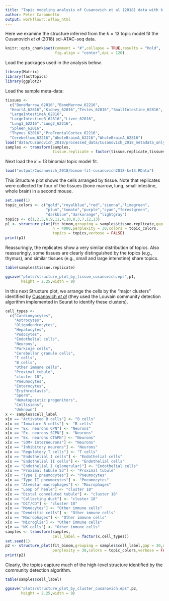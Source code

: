 ```yaml
---
title: "Topic modeling analysis of Cusanovich et al (2018) data with k = 13 topics"
author: Peter Carbonetto
output: workflowr::wflow_html
---
```


Here we examine the structure inferred from the $k = 13$ topic model
fit the Cusanovich *et al* (2018) sci-ATAC-seq data.

```r
knitr::opts_chunk$set(comment = "#",collapse = TRUE,results = "hold",
                      fig.align = "center",dpi = 120)
```

Load the packages used in the analysis below.

```r
library(Matrix)
library(fastTopics)
library(ggplot2)
```

Load the sample meta-data:

```r
tissues <-
  c("BoneMarrow_62016","BoneMarrow_62216",
  "HeartA_62816","Kidney_62016","Testes_62016","SmallIntestine_62816",
  "LargeIntestineA_62816",
  "LargeIntestineB_62816","Liver_62016",
  "Lung1_62216","Lung2_62216",
  "Spleen_62016",
  "Thymus_62016","PreFrontalCortex_62216",
  "Cerebellum_62216","WholeBrainA_62216","WholeBrainA_62816")
load("data/Cusanovich_2018/processed_data/Cusanovich_2018_metadata_only.RData")
samples <- transform(samples,
                     tissue.replicate = factor(tissue.replicate,tissues))
```
					 
Next load the $k = 13$ binomial topic model fit.

```r
load("output/Cusanovich_2018/binom-fit-cusanovich2018-k=13.RData")
```

This Structure plot shows the cells arranged by tissue. Note that
replicates were collected for four of the tissues (bone marrow, lung,
small intestine, whole brain) in a second mouse. 

```r
set.seed(1)
topic_colors <- c("gold","royalblue","red","sienna","limegreen",
                  "plum","tomato","purple","cyan","forestgreen",
                  "darkblue","darkorange","lightgray")
topics <- c(1,2,5,6,9,11,4,10,8,3,7,12,13)
p1 <- structure_plot(fit_binom,grouping = samples$tissue.replicate,gap = 30,
                     n = 4000,perplexity = 30,colors = topic_colors,
					 topics = topics,verbose = FALSE)
print(p1)
```

Reassuringly, the replicates show a very similar distribution of
topics. Also reassuringly, some tissues are clearly distinguished by
the topics (e.g., thymus), and similar tissues (e.g., small and large
intenstine) share topics.

```r
table(samples$tissue.replicate)
```

```r
ggsave("plots/structure_plot_by_tissue_cusanovich.eps",p1,
       height = 2.25,width = 9)
```

In this next Structure plot, we arrange the cells by the "major
clusters" identified by
[Cusanovich *et al*](https://doi.org/10.1016/j.cell.2018.06.052) (they
used the Louvain community detection algorithm implemented in Seurat
to identify these clusters).

```r
cell_types <-
  c("Cardiomyocytes",
    "Astrocytes",
    "Oligodendrocytes",
    "Hepatocytes",
    "Podocytes",
    "Endothelial cells",
    "Neurons",
    "Purkinje cells",
    "Cerebellar granule cells",
    "T cells",
    "B cells",
    "Other immune cells",
    "Proximal tubule",
    "cluster 18",
    "Pneumocytes",
    "Enterocytes",
    "Erythroblasts",
    "Sperm",
    "Hematopoietic progenitors",
    "Collisions",
    "Unknown")
x <- samples$cell_label
x[x == "Activated B cells"] <- "B cells"
x[x == "Immature B cells"] <- "B cells"
x[x == "Ex. neurons CPN"] <- "Neurons"
x[x == "Ex. neurons SCPN"] <- "Neurons"
x[x == "Ex. neurons CThPN"] <- "Neurons"
x[x == "SOM+ Interneurons"] <- "Neurons"
x[x == "Inhibitory neurons"] <- "Neurons"
x[x == "Regulatory T cells"] <- "T cells"
x[x == "Endothelial I cells"] <- "Endothelial cells"
x[x == "Endothelial II cells"] <- "Endothelial cells"
x[x == "Endothelial I (glomerular)"] <- "Endothelial cells"
x[x == "Proximal tubule S3"] <- "Proximal tubule"
x[x == "Type I pneumocytes"] <- "Pneumocytes"
x[x == "Type II pneumocytes"] <- "Pneumocytes"
x[x == "Alveolar macrophages"] <- "Macrophages"
x[x == "Loop of henle"] <- "cluster 18"
x[x == "Distal convoluted tubule"] <- "cluster 18"
x[x == "Collecting duct"] <- "cluster 18"
x[x == "DCT/CD"] <- "cluster 18"
x[x == "Monocytes"] <- "Other immune cells"
x[x == "Dendritic cells"] <- "Other immune cells"
x[x == "Macrophages"] <- "Other immune cells"
x[x == "Microglia"] <- "Other immune cells"
x[x == "NK cells"] <- "Other immune cells"
samples <- transform(samples,
                     cell_label = factor(x,cell_types))
set.seed(1)
p2 <- structure_plot(fit_binom,grouping = samples$cell_label,gap = 30,n = 4000,
                     perplexity = 30,colors = topic_colors,verbose = FALSE)
print(p2)
```

Clearly, the topics capture much of the high-level structure
identified by the community detection algorithm.

```r
table(samples$cell_label)
```

```r
ggsave("plots/structure_plot_by_cluster_cusanovich.eps",p2,
       height = 2.25,width = 9)
```

[cusanovich-2018]: https://doi.org/10.1016/j.cell.2018.06.052
